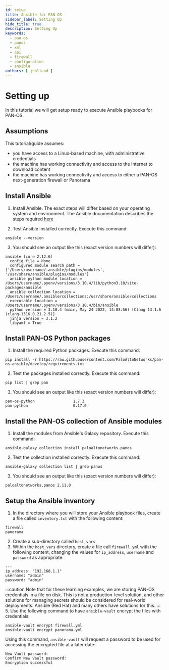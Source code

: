 ```yaml
---
id: setup
title: Ansible for PAN-OS
sidebar_label: Setting Up
hide_title: true
description: Setting Up
keywords:
  - pan-os
  - panos
  - xml
  - api
  - firewall
  - configuration
  - ansible
authors: [ jholland ]
---
```



# Setting up

In this tutorial we will get setup ready to execute Ansible playbooks for PAN-OS.

## Assumptions

This tutorial/guide assumes:

- you have access to a Linux-based machine, with administrative credentials
- the machine has working connectivity and access to the Internet to download content
- the machine has working connectivity and access to either a PAN-OS next-generation firewall or Panorama

<LabGuidance />

## Install Ansible

1. Install Ansible. The exact steps will differ based on your operating system and environment. The Ansible documentation describes the steps required [here](https://docs.ansible.com/ansible/latest/installation_guide/intro_installation.html)

2. Test Ansible installed correctly. Execute this command:

```
ansible --version
```

3. You should see an output like this (exact version numbers will differ):

```
ansible [core 2.12.6]
  config file = None
  configured module search path = ['/Users/username/.ansible/plugins/modules', '/usr/share/ansible/plugins/modules']
  ansible python module location = /Users/username/.pyenv/versions/3.10.4/lib/python3.10/site-packages/ansible
  ansible collection location = /Users/username/.ansible/collections:/usr/share/ansible/collections
  executable location = /Users/username/.pyenv/versions/3.10.4/bin/ansible
  python version = 3.10.4 (main, May 24 2022, 14:08:56) [Clang 13.1.6 (clang-1316.0.21.2.5)]
  jinja version = 3.1.2
  libyaml = True
```

## Install PAN-OS Python packages

1. Install the required Python packages. Execute this command:

```
pip install -r https://raw.githubusercontent.com/PaloAltoNetworks/pan-os-ansible/develop/requirements.txt
```

2. Test the packages installed correctly. Execute this command:

```
pip list | grep pan
```

3. You should see an output like this (exact version numbers will differ):

```
pan-os-python                 1.7.3
pan-python                    0.17.0
```

## Install the PAN-OS collection of Ansible modules

1. Install the modules from Ansible's Galaxy repository. Execute this command:

```
ansible-galaxy collection install paloaltonetworks.panos
```

2. Test the collection installed correctly. Execute this command:

```
ansible-galaxy collection list | grep panos
```

3. You should see an output like this (exact version numbers will differ):

```
paloaltonetworks.panos 2.11.0
```

## Setup the Ansible inventory

1. In the directory where you will store your Ansible playbook files, create a file called `inventory.txt` with the following content:

```
firewall
panorama
```

2. Create a sub-directory called `host_vars`
3. Within the `host_vars` directory, create a file call `firewall.yml` with the following content, changing the values for `ip_address`, `username` and `password` as appropriate:

```
---
ip_address: "192.168.1.1"
username: "admin"
password: "admin"
```

:::caution
Note that for these learning examples, we are storing PAN-OS credentials in a file on disk. This is not a production-level solution, and other solutions for managing secrets should be considered for real-world deployments. Ansible (Red Hat) and many others have solutions for this.
::: 5. Use the following command to have `ansible-vault` encrypt the files with credentials:

```
ansible-vault encrypt firewall.yml
ansible-vault encrypt panorama.yml
```

Using this command, `ansible-vault` will request a password to be used for accessing the encrypted file at a later date:

```
New Vault password:
Confirm New Vault password:
Encryption successful
```

<ConnCheck />
